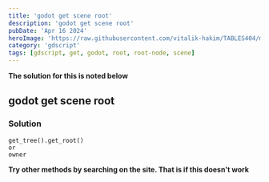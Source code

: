 ```yaml
---
title: 'godot get scene root'
description: 'godot get scene root'
pubDate: 'Apr 16 2024'
heroImage: 'https://raw.githubusercontent.com/vitalik-hakim/TABLES404/main/error_b/gdscript.png'
category: 'gdscript'
tags: [gdscript, get, godot, root, root-node, scene]
---
```


**The solution for this is noted below**

## godot get scene root

### Solution

```gdscript
get_tree().get_root()
or
owner
```

**Try other methods by searching on the site. That is if this doesn't work**
